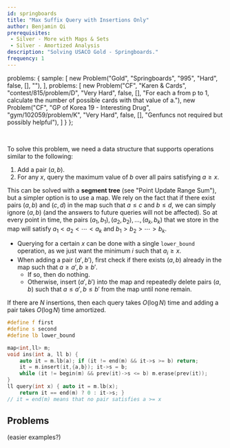 ```yaml
---
id: springboards
title: "Max Suffix Query with Insertions Only"
author: Benjamin Qi
prerequisites: 
 - Silver - More with Maps & Sets
 - Silver - Amortized Analysis
description: "Solving USACO Gold - Springboards."
frequency: 1
---
```



  problems: {
    sample: [
      new Problem("Gold", "Springboards", "995", "Hard", false, [], ""),
    ],
    problems: [
      new Problem("CF", "Karen & Cards", "contest/815/problem/D", "Very Hard", false, [], "For each a from p to 1, calculate the number of possible cards with that value of a."),
      new Problem("CF", "GP of Korea 19 - Interesting Drug", "gym/102059/problem/K", "Very Hard", false, [], "Genfuncs not required but possibly helpful"),
    ]
  }
};

<problems-list problems={metadata.problems.sample} />

<br/>

To solve this problem, we need a data structure that supports operations similar to the following:

  1. Add a pair $(a,b)$.
  2. For any $x$, query the maximum value of $b$ over all pairs satisfying $a\ge x$.

This can be solved with a **segment tree** (see "Point Update Range Sum"), but a simpler option is to use a map. We rely on the fact
that if there exist pairs $(a,b)$ and $(c,d)$ in the map such that $a\le c$ and $b\le d$, we can simply ignore $(a,b)$ (and the answers to future queries will not be affected). So at every point in time, the pairs $(a_1,b_1),(a_2,b_2),\ldots,(a_k,b_k)$ that we store in the map will satisfy $a_1 < a_2 < \cdots < a_k$ and $b_1 > b_2 > \cdots > b_k$. 

  - Querying for a certain $x$ can be done with a single `lower_bound` operation, as we just want the minimum $i$ such that $a_i\ge x$.
  - When adding a pair $(a',b')$, first check if there exists $(a,b)$ already in the map such that $a\ge a', b\ge b'$. 
    - If so, then do nothing.
    - Otherwise, insert $(a',b')$ into the map and repeatedly delete pairs $(a,b)$ such that $a\le a', b\le b'$ from the map until none remain.

If there are $N$ insertions, then each query takes $O(\log N)$ time and adding a pair takes $O(\log N)$ time amortized.

```cpp
#define f first
#define s second
#define lb lower_bound

map<int,ll> m;
void ins(int a, ll b) {
	auto it = m.lb(a); if (it != end(m) && it->s >= b) return;
	it = m.insert(it,{a,b}); it->s = b;
	while (it != begin(m) && prev(it)->s <= b) m.erase(prev(it));
}
ll query(int x) { auto it = m.lb(x); 
	return it == end(m) ? 0 : it->s; } 
// it = end(m) means that no pair satisfies a >= x
```

## Problems

(easier examples?)

<problems-list problems={metadata.problems.problems} />
